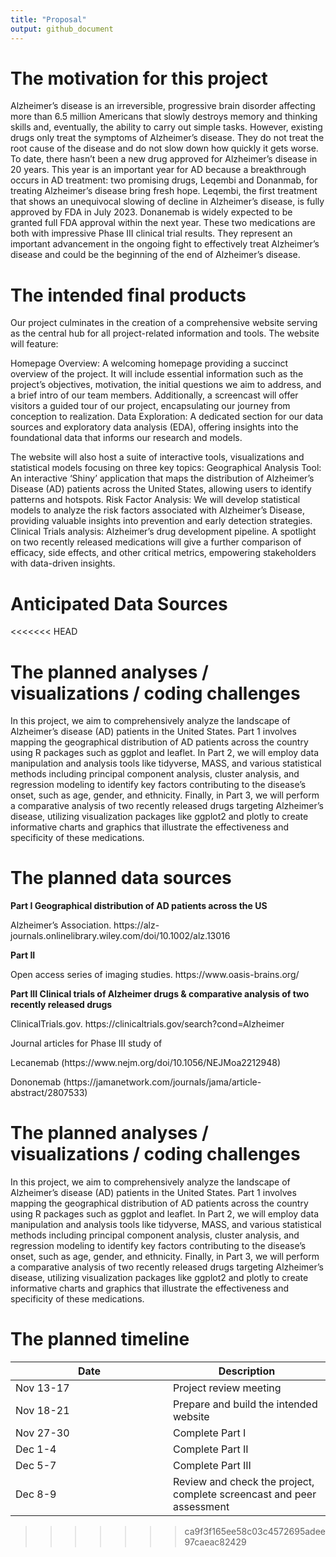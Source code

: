```yaml
---
title: "Proposal"
output: github_document
---
```


# The motivation for this project
Alzheimer’s disease is an irreversible, progressive brain disorder affecting more than 6.5 million Americans that slowly destroys memory and thinking skills and, eventually, the ability to carry out simple tasks. However, existing drugs only treat the symptoms of Alzheimer’s disease. They do not treat the root cause of the disease and do not slow down how quickly it gets worse. To date, there hasn’t been a new drug approved for Alzheimer’s disease in 20 years. This year is an important year for AD because a breakthrough occurs in AD treatment: two promising drugs, Leqembi and Donanmab, for treating Alzheimer's disease bring fresh hope. Leqembi, the first treatment that shows an unequivocal slowing of decline in Alzheimer’s disease, is fully approved by FDA in July 2023. Donanemab is widely expected to be granted full FDA approval within the next year. These two medications are both with impressive Phase III clinical trial results. They represent an important advancement in the ongoing fight to effectively treat Alzheimer’s disease and could be the beginning of the end of Alzheimer's disease. 

# The intended final products
Our project culminates in the creation of a comprehensive website serving as the central hub for all project-related information and tools. The website will feature:

 Homepage Overview: A welcoming homepage providing a succinct overview of the project. It will include essential information such as the project's objectives, motivation, the initial questions we aim to address, and a brief intro of our team members. Additionally, a screencast will offer visitors a guided tour of our project, encapsulating our journey from conception to realization.
Data Exploration: A dedicated section for our data sources and exploratory data analysis (EDA), offering insights into the foundational data that informs our research and models.

The website will also host a suite of interactive tools, visualizations and statistical models focusing on three key topics:
Geographical Analysis Tool: An interactive 'Shiny' application that maps the distribution of Alzheimer's Disease (AD) patients across the United States, allowing users to identify patterns and hotspots.
Risk Factor Analysis: We will develop statistical models to analyze the risk factors associated with Alzheimer's Disease, providing valuable insights into prevention and early detection strategies.
Clinical Trials analysis: Alzheimer’s drug development pipeline. A spotlight on two recently released medications will give a further comparison of efficacy, side effects, and other critical metrics, empowering stakeholders with data-driven insights.


# Anticipated Data Sources

<<<<<<< HEAD

# The planned analyses / visualizations / coding challenges

In this project, we aim to comprehensively analyze the landscape of Alzheimer's disease (AD) patients in the United States. Part 1 involves mapping the geographical distribution of AD patients across the country using R packages such as ggplot and leaflet. In Part 2, we will employ data manipulation and analysis tools like tidyverse, MASS, and various statistical methods including principal component analysis, cluster analysis, and regression modeling to identify key factors contributing to the disease's onset, such as age, gender, and ethnicity. Finally, in Part 3, we will perform a comparative analysis of two recently released drugs targeting Alzheimer's disease, utilizing visualization packages like ggplot2 and plotly to create informative charts and graphics that illustrate the effectiveness and specificity of these medications.

# The planned data sources

**Part I Geographical distribution of AD patients across the US**

Alzheimer’s Association. https://alz-journals.onlinelibrary.wiley.com/doi/10.1002/alz.13016

**Part II**

Open access series of imaging studies. https://www.oasis-brains.org/

**Part III Clinical trials of Alzheimer drugs & comparative analysis of two recently released drugs**

ClinicalTrials.gov. https://clinicaltrials.gov/search?cond=Alzheimer

Journal articles for Phase III study of

Lecanemab (https://www.nejm.org/doi/10.1056/NEJMoa2212948)

Dononemab (https://jamanetwork.com/journals/jama/article-abstract/2807533)


# The planned analyses / visualizations / coding challenges

In this project, we aim to comprehensively analyze the landscape of Alzheimer's disease (AD) patients in the United States. Part 1 involves mapping the geographical distribution of AD patients across the country using R packages such as ggplot and leaflet. In Part 2, we will employ data manipulation and analysis tools like tidyverse, MASS, and various statistical methods including principal component analysis, cluster analysis, and regression modeling to identify key factors contributing to the disease's onset, such as age, gender, and ethnicity. Finally, in Part 3, we will perform a comparative analysis of two recently released drugs targeting Alzheimer's disease, utilizing visualization packages like ggplot2 and plotly to create informative charts and graphics that illustrate the effectiveness and specificity of these medications.

# The planned timeline

| Date | Description | 
|------|------|
| Nov 13-17 | Project review meeting  | 
| Nov 18-21 | Prepare and build the intended website  |
| Nov 27-30 | Complete Part I  |
| Dec 1-4 | Complete Part II  |
| Dec 5-7 | Complete Part III  |
| Dec 8-9 | Review and check the project, complete screencast and peer assessment  |
>>>>>>> ca9f3f165ee58c03c4572695adee97caeac82429
